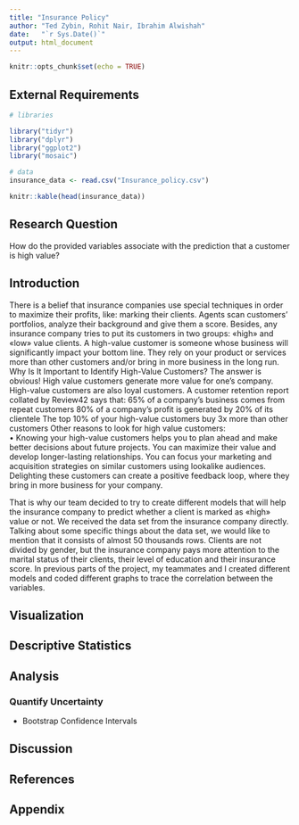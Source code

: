 ```yaml
---
title: "Insurance Policy"
author: "Ted Zybin, Rohit Nair, Ibrahim Alwishah"
date:   "`r Sys.Date()`"
output: html_document
---
```


```r
knitr::opts_chunk$set(echo = TRUE)
```

## External Requirements

```r

# libraries

library("tidyr")
library("dplyr")
library("ggplot2")
library("mosaic")

# data
insurance_data <- read.csv("Insurance_policy.csv")
```

```r
knitr::kable(head(insurance_data))
```

## Research Question
How do the provided variables associate with the prediction that a customer is high value?

## Introduction
There is a belief that insurance companies use special techniques in order to maximize their profits, like: marking their clients. Agents scan customers’ portfolios, analyze their background and give them a score. Besides, any insurance company tries to put its customers in two groups: «high» and «low» value clients. A high-value customer is someone whose business will significantly impact your bottom line. They rely on your product or services more than other customers and/or bring in more business in the long run. Why Is It Important to Identify High-Value Customers?
The answer is obvious! High value customers generate more value for one’s company. High-value customers are also loyal customers. A customer retention report collated by Review42 says that:
65% of a company’s business comes from repeat customers
80% of a company’s profit is generated by 20% of its clientele
The top 10% of your high-value customers buy 3x more than other customers
Other reasons to look for high value customers: 	
•	Knowing your high-value customers helps you to plan ahead and make better decisions about future projects.
You can maximize their value and develop longer-lasting relationships.
You can focus your marketing and acquisition strategies on similar customers using lookalike audiences.
Delighting these customers can create a positive feedback loop, where they bring in more business for your company.

That is why our team decided to try to create different models that will help the insurance company to predict whether a client is marked as «high» value or not. We received the data set from the insurance company directly. Talking about some specific things about the data set, we would like to mention that it consists of almost 50 thousands rows. Clients are not divided by gender, but the insurance company pays more attention to the marital status of their clients, their level of education and their insurance score. In previous parts of the project, my teammates and I created different models and coded different graphs to trace the correlation between the variables.  

## Visualization

## Descriptive Statistics

## Analysis

### Quantify Uncertainty

-   Bootstrap Confidence Intervals

## Discussion

## 

## References

## Appendix
